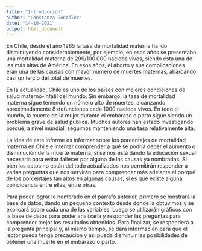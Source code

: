```yaml
---
title: "Introducción"
author: "Constanza González"
date: "14-10-2021"
output: html_document
---
```


En Chile, desde el año 1965 la tasa de mortalidad materna ha ido disminuyendo considerablemente, por ejemplo, en esos años se presentaba una mortalidad materna de 299/100.000 nacidos vivos, siendo ésta una de las más altas de América. En esos años, el aborto y sus complicaciones eran una de las causas con mayor número de muertes maternas, abarcando casi un tercio del total de muertes.

En la actualidad, Chile es uno de los países con mejores condiciones de salud materno-infatil del mundo. Sin embargo, la tasa de mortalidad materna sigue teniendo un número alto de muertes, alcanzando aproximadamente 8 defunciones cada 1000 nacidos vivos. En todo el mundo, la muerte de la mujer durante el embarazo o parto sigue siendo un problema grave de salud pública. Muchos autores han estado investigando porqué, a nivel mundial, seguimos manteniendo una tasa relativamente alta. 

La idea de este informe es informar sobre los porcentajes de mortalidad materna en Chile e intentar comprender a qué se podría deber el aumento o disminución de la muerte materna, si se nos está dando la educación sexual necesaria para evitar fallecer por alguna de las causas ya nombradas. Si bien los datos no están del todo actualizados nos permitirán responder a varias preguntas que nos servirán para comprender más adelante el porqué de los porcentajes tan altos en algunas causas, si es que existe alguna coincidencia entre ellas, entre otras.

Para poder lograr lo nombrado en el párrafo anterior, primero se mostrará la base de datos, dando un pequeño contexto desde donde la obtuvimos y se explicará sobre cada una de las variables. Luego se utilizarán gráficos con la base de datos para poder analizarla y responder las preguntas para comprender mejor los resultados obtenidos. Para finalizar, se responderá a la pregunta principal y, al mismo tiempo, se dará información para que el lector pueda tenga precaución y así pueda disminuir las posibilidades de obtener una muerte en el embarazo o parto. 
